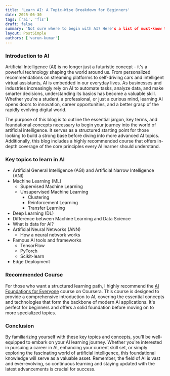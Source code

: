 ```yaml
---
title: 'Learn AI: A Topic-Wise Breakdown for Beginners'
date: 2025-06-30
tags: ['ai', 'fls']
draft: false
summary: 'Not sure where to begin with AI? Here's a list of must-know topics to get you started.'
layout: PostSimple
authors: ['varun-kumar']
---
```



### Introduction to AI

Artificial Intelligence (AI) is no longer just a futuristic concept - it's a powerful technology shaping the world around us. From personalized recommendations on streaming platforms to self-driving cars and intelligent virtual assistants, AI is embedded in our everyday lives. As businesses and industries increasingly rely on AI to automate tasks, analyze data, and make smarter decisions, understanding its basics has become a valuable skill. Whether you're a student, a professional, or just a curious mind, learning AI opens doors to innovation, career opportunities, and a better grasp of the rapidly evolving digital world.

The purpose of this blog is to outline the essential jargon, key terms, and foundational concepts necessary to begin your journey into the world of artificial intelligence. It serves as a structured starting point for those looking to build a strong base before diving into more advanced AI topics. Additionally, this blog includes a highly recommended course that offers in-depth coverage of the core principles every AI learner should understand.

### Key topics to learn in AI

- Artificial General Intelligence (AGI) and Artificial Narrow Intelligence (ANI)
- Machine Learning (ML)
    - Supervised Machine Learning
    - Unsupervised Machine Learning
        - Clustering
        - Reinforcement Learning
        - Transfer Learning    
- Deep Learning (DL)
- Difference between Machine Learning and Data Science
- What is data for AI?
- Artificial Neural Networks (ANN)
    - How a neural network works
- Famous AI tools and frameworks
    - TensorFlow
    - PyTorch
    - Scikit-learn
- Edge Deployment

### Recommended Course

For those who want a structured learning path, I highly recommend the [AI Foundations for Everyone](https://www.coursera.org/learn/ai-for-everyone) course on Coursera. This course is designed to provide a comprehensive introduction to AI, covering the essential concepts and technologies that form the backbone of modern AI applications. It's perfect for beginners and offers a solid foundation before moving on to more specialized topics.

### Conclusion

By familiarizing yourself with these key topics and concepts, you'll be well-equipped to embark on your AI learning journey. Whether you're interested in pursuing a career in AI, enhancing your current skill set, or simply exploring the fascinating world of artificial intelligence, this foundational knowledge will serve as a valuable asset. Remember, the field of AI is vast and ever-evolving, so continuous learning and staying updated with the latest advancements is crucial for success.